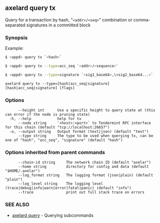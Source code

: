 ## axelard query tx

Query for a transaction by hash, "`<addr>/<seq>`" combination or comma-separated signatures in a committed block

### Synopsis

Example:

```bash
$ <appd> query tx `<hash>`
```

```bash
$ <appd> query tx --type=acc_seq `<addr>/<sequence>`
```

```bash
$ <appd> query tx --type=signature `<sig1_base64>,\<sig2_base64...>`
```

```
axelard query tx --type=[hash|acc_seq|signature] [hash|acc_seq|signature] [flags]
```

### Options

```
      --height int      Use a specific height to query state at (this can error if the node is pruning state)
  -h, --help            help for tx
      --node string     `<host>:<port>` to Tendermint RPC interface for this chain (default "tcp://localhost:26657")
  -o, --output string   Output format (text|json) (default "text")
      --type string     The type to be used when querying tx, can be one of "hash", "acc_seq", "signature" (default "hash")
```

### Options inherited from parent commands

```
      --chain-id string     The network chain ID (default "axelar")
      --home string         directory for config and data (default "$HOME/.axelar")
      --log_format string   The logging format (json|plain) (default "plain")
      --log_level string    The logging level (trace|debug|info|warn|error|fatal|panic) (default "info")
      --trace               print out full stack trace on errors
```

### SEE ALSO

- [axelard query](/cli-docs/v0_32_0/axelard_query) - Querying subcommands
